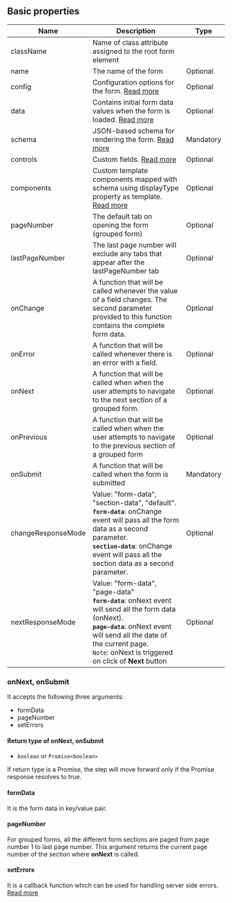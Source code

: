 ## Basic properties

| Name               | Description                                                                                                                                                                                                                                              | Type      |
| ------------------ | -------------------------------------------------------------------------------------------------------------------------------------------------------------------------------------------------------------------------------------------------------- | --------- |
| className          | Name of class attribute assigned to the root form element 
| name               | The name of the form                                                                                                                                                                                                                                     | Optional  |
| config             | Configuration options for the form. [Read more](/config)                                                                                                                                                                                                                  | Optional  |
| data               | Contains initial form data values when the form is loaded. [Read more](/preload-data)                                                                                                                                                                                              | Optional |
| schema             | JSON-based schema for rendering the form. [Read more](/schema)                                                                                                                                                                                                                     | Mandatory |
| controls           | Custom fields. [Read more](/custom-fields/about)                                                                                                                                                                                                                                            | Optional  |
| components         | Custom template components mapped with schema using displayType property as template. [Read more](/custom-fields/custom-components)                                                                                                                                                                                                                               | Optional  |
| pageNumber         | The default tab on opening the form (grouped form) |Optional|
| lastPageNumber     | The last page number will exclude any tabs that appear after the lastPageNumber tab | Optional |
| onChange           | A function that will be called whenever the value of a field changes. The second parameter provided to this function contains the complete form data. | Optional |                                                                                                                                                                                                                | Optional  |
| onError            | A function that will be called whenever there is an error with a field.                                                                                                                                                                                                                     | Optional  |
| onNext             | A function that will be called when when the user attempts to navigate to the next section of a grouped form.                                                                                                                                                                        | Optional  |
| onPrevious         | A function that will be called when when the user attempts to navigate to the previous section of a grouped form                                                                                                                                                                | Optional  |
| onSubmit           | A function that will be called when the form is submitted                                                                                                                                                                                                                  | Mandatory |
| changeResponseMode | Value: "form-data", "section-data", "default". <br /> **`form-data`**: onChange event will pass all the form data as a second parameter. <br />**`section-data`**: onChange event will pass all the section data as a second parameter.                  | Optional  |
| nextResponseMode   | Value: "form-data", "page-data" <br/> **`form-data`**: onNext event will send all the form data (onNext). <br /> **`page-data`**: onNext event will send all the date of the current page. <br/> `Note`: onNext is triggered on click of **Next** button | Optional  |


### onNext, onSubmit
It accepts the following three arguments: 
- formData
- pageNumber
- setErrors

#### Return type of onNext, onSubmit
- `boolean` or `Promise<boolean>`

If return type is a Promise, the step will move forward only if the Promise response resolves to true.

#### formData
It is the form data in key/value pair.

#### pageNumber
For grouped forms, all the different form sections are paged from page number 1 to last page number.
This argument returns the current page number of the section where **onNext** is called.

#### setErrors
It is a callback function which can be used for handling server side errors. [Read more](/error-handling)